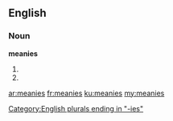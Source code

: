 ==English==

===Noun===
'''meanies'''

# {{plural of|meany}}
# {{plural of|meanie}}

[[Category:English plurals ending in "-ies"]]

[[ar:meanies]]
[[fr:meanies]]
[[ku:meanies]]
[[my:meanies]]